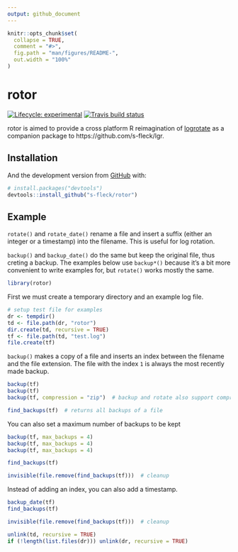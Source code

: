 ```yaml
---
output: github_document
---
```


<!-- README.md is generated from README.Rmd. Please edit that file -->

```r
knitr::opts_chunk$set(
  collapse = TRUE,
  comment = "#>",
  fig.path = "man/figures/README-",
  out.width = "100%"
)
```
# rotor

<!-- badges: start -->
[![Lifecycle: experimental](https://img.shields.io/badge/lifecycle-experimental-orange.svg)](https://www.tidyverse.org/lifecycle/#experimental)
[![Travis build status](https://travis-ci.org/s-fleck/rotor.svg?branch=master)](https://travis-ci.org/s-fleck/rotor)
<!-- badges: end -->

rotor is aimed to provide a cross platform R reimagination of
[logrotate](https://linux.die.net/man/8/logrotate) as a companion package to
https://github.com/s-fleck/lgr. 

## Installation

<!-- You can install the released version of rotor from [CRAN](https://CRAN.R-project.org) with: -->

<!-- ``` r -->
<!-- install.packages("rotor") -->
<!-- ``` -->

And the development version from [GitHub](https://github.com/) with:

``` r
# install.packages("devtools")
devtools::install_github("s-fleck/rotor")
```
## Example

`rotate()` and `rotate_date()` rename a file and insert a suffix (either an
integer or a timestamp) into the filename. This is useful for log rotation.

`backup()` and `backup_date()` do the same but keep the original file,
thus creting a backup. The examples below use `backup*()` because it's a bit
more convenient to write examples for, but `rotate()` works mostly the same.

```r
library(rotor)
```

First we must create a temporary directory and an example log file.
```r
# setup test file for examples
dr <- tempdir()
td <- file.path(dr, "rotor")
dir.create(td, recursive = TRUE)
tf <- file.path(td, "test.log")
file.create(tf)
```


`backup()` makes a copy of a file and inserts an index between the filename
and the file extension. The file with the index `1` is always the most recently
made backup.
```r
backup(tf)
backup(tf)
backup(tf, compression = "zip")  # backup and rotate also support compression

find_backups(tf)  # returns all backups of a file
```

You can also set a maximum number of backups to be kept
```r
backup(tf, max_backups = 4)
backup(tf, max_backups = 4)
backup(tf, max_backups = 4)

find_backups(tf)
```

```r
invisible(file.remove(find_backups(tf)))  # cleanup
```



Instead of adding an index, you can also add a timestamp. 

```r
backup_date(tf)
find_backups(tf)
```
```r
invisible(file.remove(find_backups(tf)))  # cleanup
```

```r
unlink(td, recursive = TRUE)
if (!length(list.files(dr))) unlink(dr, recursive = TRUE)
```


